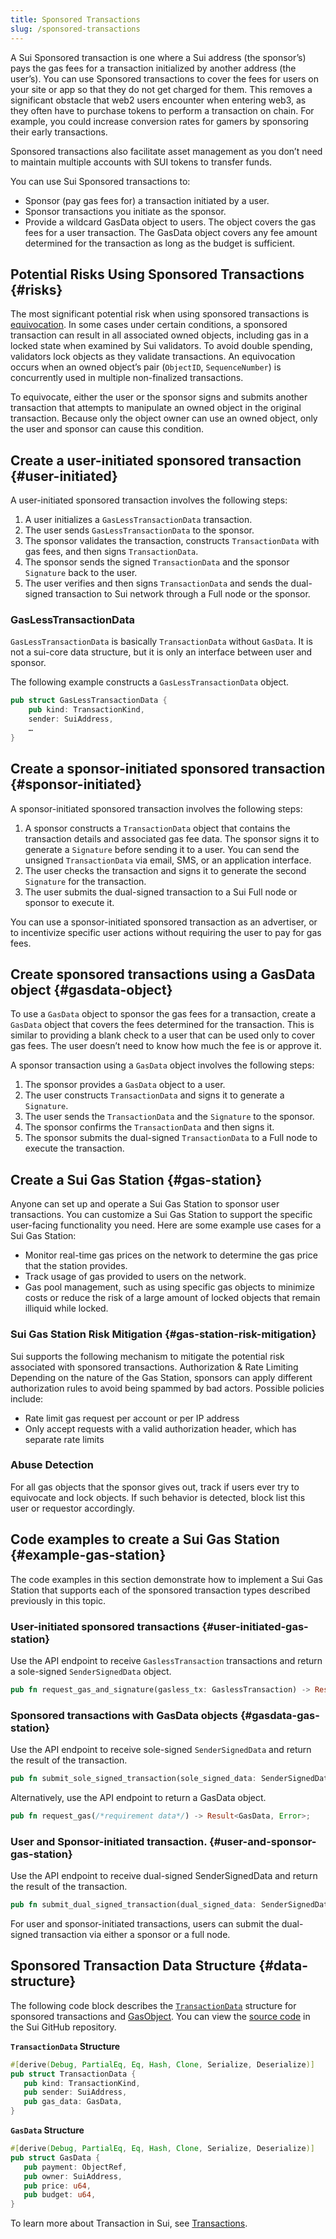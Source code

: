 ```yaml
---
title: Sponsored Transactions
slug: /sponsored-transactions
---
```


A Sui Sponsored transaction is one where a Sui address (the sponsor’s) pays the gas fees for a transaction initialized by another address (the user’s). You can use Sponsored transactions to cover the fees for users on your site or app so that they do not get charged for them. This removes a significant obstacle that web2 users encounter when entering web3, as they often have to purchase tokens to perform a transaction on chain. For example, you could increase conversion rates for gamers by sponsoring their early transactions.

Sponsored transactions also facilitate asset management as you don’t need to maintain multiple accounts with SUI tokens to transfer funds.

You can use Sui Sponsored transactions to:

- Sponsor (pay gas fees for) a transaction initiated by a user.
- Sponsor transactions you initiate as the sponsor.
- Provide a wildcard GasData object to users. The object covers the gas fees for a user transaction. The GasData object covers any fee amount determined for the transaction as long as the budget is sufficient.

## Potential Risks Using Sponsored Transactions {#risks}

The most significant potential risk when using sponsored transactions is [equivocation](../../reference/sui-framework/sui-glossary.mdx#equivocation). In some cases under certain conditions, a sponsored transaction can result in all associated owned objects, including gas in a locked state when examined by Sui validators. To avoid double spending, validators lock objects as they validate transactions. An equivocation occurs when an owned object’s pair (`ObjectID`, `SequenceNumber`) is concurrently used in multiple non-finalized transactions.

To equivocate, either the user or the sponsor signs and submits another transaction that attempts to manipulate an owned object in the original transaction. Because only the object owner can use an owned object, only the user and sponsor can cause this condition.

## Create a user-initiated sponsored transaction {#user-initiated}

A user-initiated sponsored transaction involves the following steps:

1.  A user initializes a `GasLessTransactionData` transaction.
1.  The user sends `GasLessTransactionData` to the sponsor.
1.  The sponsor validates the transaction, constructs `TransactionData` with gas fees, and then signs `TransactionData`.
1.  The sponsor sends the signed `TransactionData` and the sponsor `Signature` back to the user.
1.  The user verifies and then signs `TransactionData` and sends the dual-signed transaction to Sui network through a Full node or the sponsor.

### GasLessTransactionData

`GasLessTransactionData` is basically `TransactionData` without `GasData`. It is not a sui-core data structure, but it is only an interface between user and sponsor.

The following example constructs a `GasLessTransactionData` object.

```rust
pub struct GasLessTransactionData {
    pub kind: TransactionKind,
    sender: SuiAddress,
    …
}
```

## Create a sponsor-initiated sponsored transaction {#sponsor-initiated}

A sponsor-initiated sponsored transaction involves the following steps:

1.  A sponsor constructs a `TransactionData` object that contains the transaction details and associated gas fee data. The sponsor signs it to generate a `Signature` before sending it to a user. You can send the unsigned `TransactionData` via email, SMS, or an application interface.
1.  The user checks the transaction and signs it to generate the second `Signature` for the transaction.
1.  The user submits the dual-signed transaction to a Sui Full node or sponsor to execute it.

You can use a sponsor-initiated sponsored transaction as an advertiser, or to incentivize specific user actions without requiring the user to pay for gas fees.

## Create sponsored transactions using a GasData object {#gasdata-object}

To use a `GasData` object to sponsor the gas fees for a transaction, create a `GasData` object that covers the fees determined for the transaction. This is similar to providing a blank check to a user that can be used only to cover gas fees. The user doesn’t need to know how much the fee is or approve it.

A sponsor transaction using a `GasData` object involves the following steps:

1.  The sponsor provides a `GasData` object to a user.
1.  The user constructs `TransactionData` and signs it to generate a `Signature`.
1.  The user sends the `TransactionData` and the `Signature` to the sponsor.
1.  The sponsor confirms the `TransactionData` and then signs it.
1.  The sponsor submits the dual-signed `TransactionData` to a Full node to execute the transaction.

## Create a Sui Gas Station {#gas-station}

Anyone can set up and operate a Sui Gas Station to sponsor user transactions. You can customize a Sui Gas Station to support the specific user-facing functionality you need. Here are some example use cases for a Sui Gas Station:

- Monitor real-time gas prices on the network to determine the gas price that the station provides.
- Track usage of gas provided to users on the network.
- Gas pool management, such as using specific gas objects to minimize costs or reduce the risk of a large amount of locked objects that remain illiquid while locked.

### Sui Gas Station Risk Mitigation {#gas-station-risk-mitigation}

Sui supports the following mechanism to mitigate the potential risk associated with sponsored transactions.
Authorization & Rate Limiting
Depending on the nature of the Gas Station, sponsors can apply different authorization rules to avoid being spammed by bad actors. Possible policies include:

- Rate limit gas request per account or per IP address
- Only accept requests with a valid authorization header, which has separate rate limits

### Abuse Detection

For all gas objects that the sponsor gives out, track if users ever try to equivocate and lock objects. If such behavior is detected, block list this user or requestor accordingly.

## Code examples to create a Sui Gas Station {#example-gas-station}

The code examples in this section demonstrate how to implement a Sui Gas Station that supports each of the sponsored transaction types described previously in this topic.

### User-initiated sponsored transactions {#user-initiated-gas-station}

Use the API endpoint to receive `GaslessTransaction` transactions and return a sole-signed `SenderSignedData` object.

```rust
pub fn request_gas_and_signature(gasless_tx: GaslessTransaction) -> Result<SenderSignedData, Error>;
```

### Sponsored transactions with GasData objects {#gasdata-gas-station}

Use the API endpoint to receive sole-signed `SenderSignedData` and return the result of the transaction.

```rust
pub fn submit_sole_signed_transaction(sole_signed_data: SenderSignedData) -> Result<(Transaction, CertifiedTransactionEffects), Error>;
```

Alternatively, use the API endpoint to return a GasData object.

```rust
pub fn request_gas(/*requirement data*/) -> Result<GasData, Error>;
```

### User and Sponsor-initiated transaction. {#user-and-sponsor-gas-station}

Use the API endpoint to receive dual-signed SenderSignedData and return the result of the transaction.

```rust
pub fn submit_dual_signed_transaction(dual_signed_data: SenderSignedData) -> Result<(Transaction, CertifiedTransactionEffects), Error>;
```

For user and sponsor-initiated transactions, users can submit the dual-signed transaction via either a sponsor or a full node.

## Sponsored Transaction Data Structure {#data-structure}

The following code block describes the [`TransactionData`](https://github.com/MystenLabs/sui/blob/main/crates/sui-types/src/messages.rs#L999) structure for sponsored transactions and [GasObject](https://github.com/MystenLabs/sui/blob/main/crates/sui-types/src/messages.rs#L982). You can view the [source code](https://github.com/MystenLabs/sui/blob/main/crates/sui-types/src/messages.rs) in the Sui GitHub repository.

**`TransactionData` Structure**

```rust
#[derive(Debug, PartialEq, Eq, Hash, Clone, Serialize, Deserialize)]
pub struct TransactionData {
   pub kind: TransactionKind,
   pub sender: SuiAddress,
   pub gas_data: GasData,
}
```

**`GasData` Structure**

```rust
#[derive(Debug, PartialEq, Eq, Hash, Clone, Serialize, Deserialize)]
pub struct GasData {
   pub payment: ObjectRef,
   pub owner: SuiAddress,
   pub price: u64,
   pub budget: u64,
}
```

To learn more about Transaction in Sui, see [Transactions](../../learn/core-concepts/transactions.mdx).
